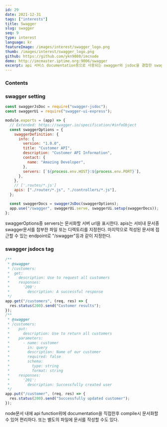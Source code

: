 ```yaml
---
id: 29
date: 2021-12-31
tags: ["interests"]
title: Swagger
slug: swagger
seq: 9
type: interest
language: kr
featureImage: /images/interest/swagger_logo.png
thumb: /images/interest/swagger_logo.png
github: https://github.com/ykn9080/imcnode
demo: http://imcmaster.iptime.org:9006/swagger
excerpt: api 서비스 documentation용으로 사용되는 swagger와 jsdoc을 결합한 swagger doc을 활용한 document
---
```


### Contents

### swagger setting

```js
const swaggerJsDoc = require("swagger-jsdoc");
const swaggerUi = require("swagger-ui-express");

module.exports = (app) => {
  // Extended: https://swagger.io/specification/#infoObject
  const swaggerOptions = {
    swaggerDefinition: {
      info: {
        version: "1.0.0",
        title: "Customer API",
        description: "Customer API Information",
        contact: {
          name: "Amazing Developer",
        },
        servers: [`${process.env.HOST}:${process.env.PORT}`],
      },
    },
    // ['.routes/*.js']
    apis: ["./router/*.js", "./controllers/*.js"],
  };

  const swaggerDocs = swaggerJsDoc(swaggerOptions);
  app.use("/swagger", swaggerUi.serve, swaggerUi.setup(swaggerDocs));
};
```

swaggerOptions중 servers는 문서화할 서버 url을 표시한다.
apis는 서비내 문서중 swagger문서를 첨부한 파일 또는 디렉토리를 지정한다.
마지막으로 적성된 문서에 접근할 수 있는 endpoint로 "/swagger"등과 같이 지정한다.

### swagger jsdocs tag

```js
/**
 * @swagger
 * /customers:
 *  get:
 *    description: Use to request all customers
 *    responses:
 *      '200':
 *        description: A successful response
 */
app.get("/customers", (req, res) => {
  res.status(200).send("Customer results");
});
/**
 * @swagger
 * /customers:
 *    put:
 *      description: Use to return all customers
 *    parameters:
 *      - name: customer
 *        in: query
 *        description: Name of our customer
 *        required: false
 *        schema:
 *          type: string
 *          format: string
 *    responses:
 *      '201':
 *        description: Successfully created user
 */
app.put("/customer", (req, res) => {
  res.status(200).send("Successfully updated customer");
});
```

node문서 내에 api function위에 documentation을 직접한후 compile시 문서화할 수 있어 편리하다.
또는 별도의 파일에 문서를 작성할 수도 있다.
